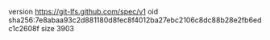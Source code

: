 version https://git-lfs.github.com/spec/v1
oid sha256:7e8abaa93c2d881180d8fec8f4012ba27ebc2106c8dc88b28e2fb6edc1c2608f
size 3903

